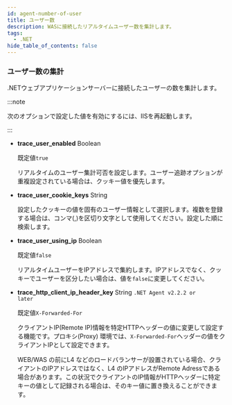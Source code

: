 ```yaml
---
id: agent-number-of-user
title: ユーザー数
description: WASに接続したリアルタイムユーザー数を集計します。
tags:
  - .NET
hide_table_of_contents: false
---
```


### ユーザー数の集計

.NETウェブアプリケーションサーバーに接続したユーザーの数を集計します。

:::note

次のオプションで設定した値を有効にするには、IISを再起動します。

:::

- **trace_user_enabled** <span class='type'>Boolean</span>

  既定値`true`

  リアルタイムのユーザー集計可否を設定します。ユーザー追跡オプションが重複設定されている場合は、クッキー値を優先します。

- **trace_user_cookie_keys** <span class='type'>String</span>

  設定したクッキーの値を固有のユーザー情報として選択します。複数を登録する場合は、コンマ(,)を区切り文字として使用してください。設定した順に検索します。

- **trace_user_using_ip** <span class='type'>Boolean</span>

  既定値`false`

  リアルタイムユーザーをIPアドレスで集約します。IPアドレスでなく、クッキーでユーザーを区分したい場合は、値を`false`に変更してください。

- **trace_http_client_ip_header_key** <span class='type'>String</span> <code class="my">.NET Agent v2.2.2 or later</code> <ScrollToLink anchor='trace_http_client_ip_header_key' />

  既定値`X-Forwarded-For`

  クライアントIP(Remote IP)情報を特定HTTPヘッダーの値に変更して設定する機能です。プロキシ(Proxy) 環境では、`X-Forwarded-For`ヘッダーの値をクライアントIPとして設定できます。

  WEB/WAS の前にL4 などのロードバランサーが設置されている場合、クライアントのIPアドレスではなく、L4 のIPアドレスがRemote Adressである場合があります。この状況でクライアントのIP情報がHTTPヘッダーに特定キーの値として記録される場合は、そのキー値に置き換えることができます。

